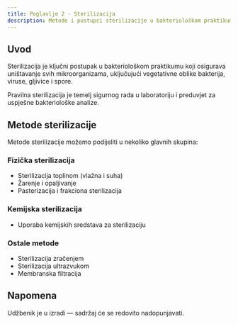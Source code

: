 ```yaml
---
title: Poglavlje 2 - Sterilizacija
description: Metode i postupci sterilizacije u bakteriološkom praktikumu
---
```



## Uvod

Sterilizacija je ključni postupak u bakteriološkom praktikumu koji osigurava uništavanje svih mikroorganizama, uključujući vegetativne oblike bakterija, viruse, gljivice i spore.

Pravilna sterilizacija je temelj sigurnog rada u laboratoriju i preduvjet za uspješne bakteriološke analize.

## Metode sterilizacije

Metode sterilizacije možemo podijeliti u nekoliko glavnih skupina:

### Fizička sterilizacija
- Sterilizacija toplinom (vlažna i suha)
- Žarenje i opaljivanje
- Pasterizacija i frakciona sterilizacija

### Kemijska sterilizacija
- Uporaba kemijskih sredstava za sterilizaciju

### Ostale metode
- Sterilizacija zračenjem
- Sterilizacija ultrazvukom
- Membranska filtracija

## Napomena

Udžbenik je u izradi — sadržaj će se redovito nadopunjavati.